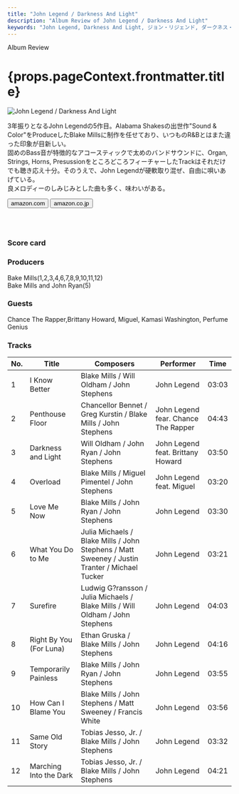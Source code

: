 ```yaml
---
title: "John Legend / Darkness And Light"
description: "Album Review of John Legend / Darkness And Light"
keywords: "John Legend, Darkness And Light, ジョン・リジェンド, ダークネス・アンド・ライト"
---
```





<p className="largeP">Album Review</p>
<h1 className="h1--no--margin">{props.pageContext.frontmatter.title}</h1>

<Row  className="image-card-group">
	<Column colMd={"3"} colLg={"4"} noGutterMdLeft="">
       <ImageCard>

![John Legend / Darkness And Light](../../images/cd/johnlegend5L.jpg)

</ImageCard>
	</Column>
	<Column colMd={"4"} colLg={"8"} noGutterMdLeft="">
	<p>
	3年振りとなるJohn Legendの5作目。Alabama Shakesの出世作"Sound & Color"をProduceしたBlake Millsに制作を任せており、いつものR&Bとはまた違った印象が目新しい。
	<br/>固めのBass音が特徴的なアコースティックで太めのバンドサウンドに、Organ, Strings, Horns, PresussionをところどころフィーチャーしたTrackはそれだけでも聴き応え十分。そのうえで、John Legendが硬軟取り混ぜ、自由に唄いあげている。
	<br/>良メロディーのしみじみとした曲も多く、味わいがある。
	</p>
	<div>
	  <Button className="button-right-mergin"  href="https://amzn.to/319qhSc" kind="primary" size="small" renderIcon={ArrowUpRight24}>
      amazon.com
    </Button>
    <Button className="button-right-mergin"  href="https://amzn.to/3gljX06" kind="secondary" size="small" renderIcon={ArrowUpRight24}>
      amazon.co.jp
    </Button>
	</div>
	<a href="https://geo.music.apple.com/jp/album/darkness-and-light/1170697676?mt=1&app=music&ls=1&at=11lcug" style="display:inline-block;overflow:hidden;background:url(https://linkmaker.itunes.apple.com/ja-jp/lockup.svg?releaseDate=2016-12-02&kind=album&bubble=apple_music&style=mono-black) no-repeat;width:180px;height:45px;"></a>
	</Column>
</Row>
<Row >
	<Column colMd={"4"} colLg={"4"} noGutterMdLeft="">
<div>
  <h3>Score card</h3>
	<SliderJS1 value="5" />
  <SliderJS2 value="3" />
	<SliderJS3 value="1" />
  <SliderJS4 value="9" />
</div>
</Column>
<Column colMd={"8"} colLg={"8"} noGutterMdLeft="">
<div>
<h3>Producers</h3>
<p>
	Bake Mills(1,2,3,4,6,7,8,9,10,11,12)
	<br/>Bake Mills and John Ryan(5)
</p>
<h3>Guests</h3>
<p>
	Chance The Rapper,Brittany Howard, Miguel, Kamasi Washington, Perfume Genius
</p>
</div>
</Column>
</Row>

<h3>Tracks</h3>

| No. | Title                   | Composers                                                                                     | Performer                           | Time  |
| --- | ----------------------- | --------------------------------------------------------------------------------------------- | ----------------------------------- | ----- |
| 1   | I Know Better           | Blake Mills / Will Oldham / John Stephens                                                     | John Legend                         | 03:03 |
| 2   | Penthouse Floor         | Chancellor Bennet / Greg Kurstin / Blake Mills / John Stephens                                | John Legend fear. Chance The Rapper | 04:43 |
| 3   | Darkness and Light      | Will Oldham / John Ryan / John Stephens                                                       | John Legend feat. Brittany Howard   | 03:50 |
| 4   | Overload                | Blake Mills / Miguel Pimentel / John Stephens                                                 | John Legend feat. Miguel            | 03:20 |
| 5   | Love Me Now             | Blake Mills / John Ryan / John Stephens                                                       | John Legend                         | 03:30 |
| 6   | What You Do to Me       | Julia Michaels / Blake Mills / John Stephens / Matt Sweeney / Justin Tranter / Michael Tucker | John Legend                         | 03:21 |
| 7   | Surefire                | Ludwig G?ransson / Julia Michaels / Blake Mills / Will Oldham / John Stephens                 | John Legend                         | 04:03 |
| 8   | Right By You (For Luna) | Ethan Gruska / Blake Mills / John Stephens                                                    | John Legend                         | 04:16 |
| 9   | Temporarily Painless    | Blake Mills / John Ryan / John Stephens                                                       | John Legend                         | 03:55 |
| 10  | How Can I Blame You     | Blake Mills / John Stephens / Matt Sweeney / Francis White                                    | John Legend                         | 03:56 |
| 11  | Same Old Story          | Tobias Jesso, Jr. / Blake Mills / John Stephens                                               | John Legend                         | 03:32 |
| 12  | Marching Into the Dark  | Tobias Jesso, Jr. / Blake Mills / John Stephens                                               | John Legend                         | 04:21 |
